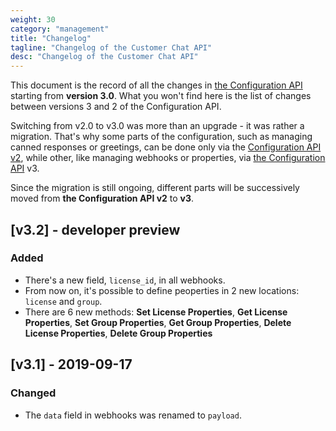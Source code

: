 ```yaml
---
weight: 30
category: "management"
title: "Changelog"
tagline: "Changelog of the Customer Chat API"
desc: "Changelog of the Customer Chat API"
---
```


This document is the record of all the changes in [the Configuration API](/management/configuration-api/) starting from **version 3.0**. What you won't find here is the list of changes between versions 3 and 2 of the Configuration API. 

Switching from v2.0 to v3.0 was more than an upgrade - it was rather a migration. That's why some parts of the configuration, such as managing canned responses or greetings, can be done only via the [Configuration API v2](/docs/management/configuration-api-v2/), while other, like managing webhooks or properties, via [the Configuration API](/management/configuration-api/) v3.

Since the migration is still ongoing, different parts will be successively moved from **the Configuration API v2** to **v3**.

## [v3.2] - developer preview

### Added
- There's a new field, `license_id`, in all webhooks.
- From now on, it's possible to define peoperties in 2 new locations: `license` and `group`.
- There are 6 new methods: **Set License Properties**, **Get License Properties**, **Set Group Properties**, **Get Group Properties**, **Delete License Properties**, **Delete Group Properties**

## [v3.1] - 2019-09-17

### Changed
- The `data` field in webhooks was renamed to `payload`.
